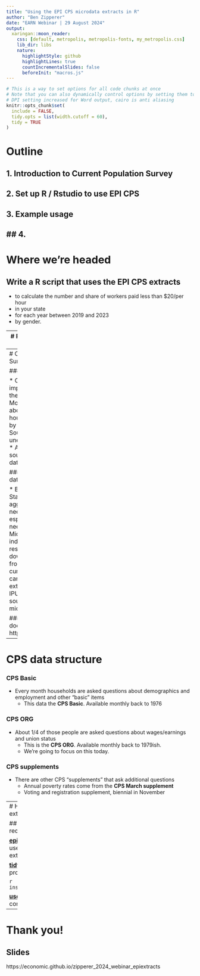```yaml
---
title: "Using the EPI CPS microdata extracts in R"
author: "Ben Zipperer"
date: "EARN Webinar | 29 August 2024" 
output:
  xaringan::moon_reader:
    css: [default, metropolis, metropolis-fonts, my_metropolis.css] 
    lib_dir: libs
    nature:
      highlightStyle: github
      highlightLines: true
      countIncrementalSlides: false
      beforeInit: "macros.js"
---
```


```r
# This is a way to set options for all code chunks at once
# Note that you can also dynamically control options by setting them to a value
# DPI setting increased for Word output, cairo is anti aliasing
knitr::opts_chunk$set(
  include = FALSE,
  tidy.opts = list(width.cutoff = 60), 
  tidy = TRUE
)
```



# Outline
## 1. Introduction to Current Population Survey
## 2. Set up R / Rstudio to use EPI CPS
## 3. Example usage
## 4. 
---

# Where we're headed
## Write a R script that uses the EPI CPS extracts
  * to calculate the number and share of workers paid less than $20/per hour 
  * in your state 
  * for each year between 2019 and 2023
  * by gender.

---
# Resources
### Slides for this talk

https://economic.github.io/zipperer_2024_webinar_epiextracts

### EPI CPS extracts documentation

https://microdata.epi.org/

### epiextractr package

https://economic.github.io/epiextractr/


---
# Current Population Survey data

### CPS background

* One of the most important surveys about the US labor market
* Monthly interviews of about 60,000 households conducted by the Census Bureau
* Source of monthly unemployment rate data
* Also a very good source of hourly wage data

### How to access the data?

* Bureau of Labor Statistics has easy to use aggregations
* But if you need a custom analysis, especially by state, you need the microdata
* Microdata are the individual survey responses
* You can download the microdata from the Census (very cumbersome)
* Or you can use the EPI CPS extracts (much easier)
* IPUMS is another great source for CPS microdata

### EPI CPS extracts documentation
https://microdata.epi.org/

---
# CPS data structure

### CPS Basic 
* Every month households are asked questions about demographics and employment and other "basic" items
  - This data the **CPS Basic**. Available monthly back to 1976

### CPS ORG
* About 1/4 of those people are asked questions about wages/earnings and union status
  - This is the **CPS ORG**. Available monthly back to 1979ish.
  - We're going to focus on this today.

### CPS supplements
* There are other CPS "supplements" that ask additional questions
  - Annual poverty rates come from the **CPS March supplement**
  - Voting and registration supplement, biennial in November

---
# How do you use the EPI CPS extracts in R?

## Open R/Rstudio and install required packages

**[epiextractr](https://economic.github.io/epiextractr/)**: makes it easy to use and download EPI CPS extracts
```r
install.packages(
   "epiextractr", 
   repos = c("https://economic.r-universe.dev", "https://cloud.r-project.org")
)
```

**[tidyverse](https://www.tidyverse.org/)**: general data processing tools

```r
install.packages("tidyverse")
```

**[usethis](https://usethis.r-lib.org/)**: helpful for some configuration we'll do later
```r
install.packages("usethis")
```

---
# Thank you!
## Slides
https://economic.github.io/zipperer_2024_webinar_epiextracts